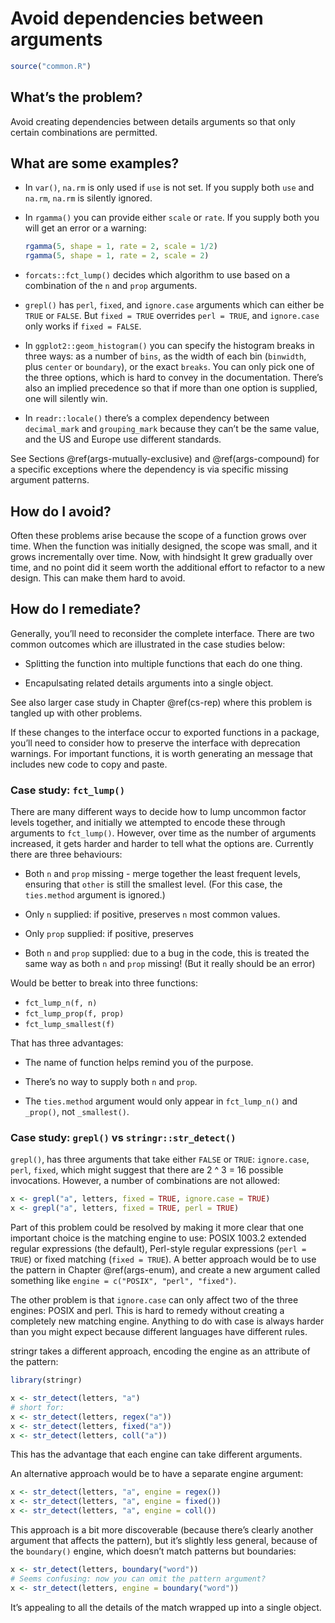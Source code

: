 # Avoid dependencies between arguments {#args-independence}

```r
source("common.R")
```

## What's the problem?

Avoid creating dependencies between details arguments so that only certain combinations are permitted.

## What are some examples?

*   In `var()`, `na.rm` is only used if `use` is not set. If you supply both 
    `use` and `na.rm`, `na.rm` is silently ignored.

*   In `rgamma()` you can provide either `scale` or `rate`. If you supply both
    you will get an error or a warning:
  
    ```r
    rgamma(5, shape = 1, rate = 2, scale = 1/2)
    rgamma(5, shape = 1, rate = 2, scale = 2)
    ```

*   `forcats::fct_lump()` decides which algorithm to use based on a 
    combination of the `n` and `prop` arguments.

*   `grepl()` has `perl`, `fixed`, and `ignore.case` arguments which can
    either be `TRUE` or `FALSE`. But `fixed = TRUE` overrides `perl = TRUE`, 
    and `ignore.case` only works if `fixed = FALSE`.

*   In `ggplot2::geom_histogram()` you can specify the histogram breaks in 
    three ways: as a number of `bins`, as the width of each bin (`binwidth`, 
    plus `center` or `boundary`), or the exact `breaks`. You can only pick 
    one of the three options, which is hard to convey in the documentation.
    There's also an implied precedence so that if more than one option is 
    supplied, one will silently win.

*   In `readr::locale()` there's a complex dependency between `decimal_mark` 
    and `grouping_mark` because they can't be the same value, and the US and 
    Europe use different standards.

See Sections \@ref(args-mutually-exclusive) and \@ref(args-compound) for a specific exceptions where the dependency is via specific missing argument patterns.

## How do I avoid?

Often these problems arise because the scope of a function grows over time. When the function was initially designed, the scope was small, and it grows incrementally over time. Now, with hindsight It grew gradually over time, and no point did it seem worth the additional effort to refactor to a new design. This can make them hard to avoid. 

## How do I remediate?

Generally, you'll need to reconsider the complete interface. There are two common outcomes which are illustrated in the case studies below:

* Splitting the function into multiple functions that each do one thing.

* Encapulsating related details arguments into a single object.

See also larger case study in Chapter \@ref(cs-rep) where this problem is tangled up with other problems.

If these changes to the interface occur to exported functions in a package, you'll need to consider how to preserve the interface with deprecation warnings. For important functions, it is worth generating an message that includes new code to copy and paste.

### Case study: `fct_lump()` {#cs-fct-lump}

There are many different ways to decide how to lump uncommon factor levels together, and initially we attempted to encode these through arguments to `fct_lump()`. However, over time as the number of arguments increased, it gets harder and harder to tell what the options are. Currently there are three behaviours:

* Both `n` and `prop` missing - merge together the least
  frequent levels, ensuring that `other` is still the smallest level.
  (For this case, the `ties.method` argument is ignored.)
  
* Only `n` supplied: if positive, preserves `n` most common values. 

* Only `prop` supplied: if positive, preserves 

* Both `n` and `prop` supplied: due to a bug in the code, this is treated
  the same way as both `n` and `prop` missing! (But it really should be an 
  error)

Would be better to break into three functions:

* `fct_lump_n(f, n)`
* `fct_lump_prop(f, prop)`
* `fct_lump_smallest(f)`

That has three advantages:

* The name of function helps remind you of the purpose.

* There's no way to supply both `n` and `prop`.

* The `ties.method` argument would only appear in `fct_lump_n()` and `_prop()`,
  not `_smallest()`.

### Case study: `grepl()` vs `stringr::str_detect()`

<!-- 
https://github.com/wch/r-source/blob/trunk/src/main/grep.c#L891-L1151 -->

`grepl()`, has three arguments that take either `FALSE` or `TRUE`: `ignore.case`, `perl`, `fixed`, which might suggest that there are 2 ^ 3 = 16 possible invocations. However, a number of combinations are not allowed:

```r
x <- grepl("a", letters, fixed = TRUE, ignore.case = TRUE)
x <- grepl("a", letters, fixed = TRUE, perl = TRUE)
```

Part of this problem could be resolved by making it more clear that one important choice is the matching engine to use:  POSIX 1003.2 extended regular expressions (the default), Perl-style regular expressions (`perl = TRUE`) or fixed matching (`fixed = TRUE`). A better approach would be to use the pattern in Chapter \@ref(args-enum), and create a new argument called something like `engine = c("POSIX", "perl", "fixed")`.

The other problem is that `ignore.case` can only affect two of the three engines: POSIX and perl. This is hard to remedy without creating a completely new matching engine. Anything to do with case is always harder than you might expect because different languages have different rules.

stringr takes a different approach, encoding the engine as an attribute of the pattern:

```r
library(stringr)

x <- str_detect(letters, "a")
# short for:
x <- str_detect(letters, regex("a"))
x <- str_detect(letters, fixed("a"))
x <- str_detect(letters, coll("a"))
```

This has the advantage that each engine can take different arguments. 

An alternative approach would be to have a separate engine argument:

```r
x <- str_detect(letters, "a", engine = regex())
x <- str_detect(letters, "a", engine = fixed())
x <- str_detect(letters, "a", engine = coll())
```

This approach is a bit more discoverable (because there's clearly another argument that affects the pattern), but it's slightly less general, because of the `boundary()` engine, which doesn't match patterns but boundaries:

```r
x <- str_detect(letters, boundary("word"))
# Seems confusing: now you can omit the pattern argument?
x <- str_detect(letters, engine = boundary("word"))
```

It's appealing to all the details of the match wrapped up into a single object. 
